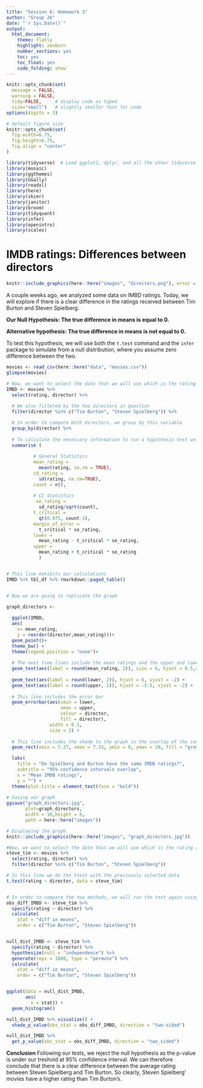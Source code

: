 ```yaml
---
title: "Session 6: Homework 3"
author: "Group 26"
date: "`r Sys.Date()`"
output:
  html_document:
    theme: flatly
    highlight: zenburn
    number_sections: yes
    toc: yes
    toc_float: yes
    code_folding: show
---
```



```r
knitr::opts_chunk$set(
  message = FALSE, 
  warning = FALSE, 
  tidy=FALSE,     # display code as typed
  size="small")   # slightly smaller font for code
options(digits = 3)

# default figure size
knitr::opts_chunk$set(
  fig.width=6.75, 
  fig.height=6.75,
  fig.align = "center"
)
```


```r
library(tidyverse)  # Load ggplot2, dplyr, and all the other tidyverse packages
library(mosaic)
library(ggthemes)
library(GGally)
library(readxl)
library(here)
library(skimr)
library(janitor)
library(broom)
library(tidyquant)
library(infer)
library(openintro)
library(scales)
```

# IMDB ratings: Differences between directors

```r
knitr::include_graphics(here::here("images", "directors.png"), error = FALSE)
```

A couple weeks ago, we analyzed some data on IMBD ratings. Today, we will explore if there is a clear difference in the ratings received between Tim Burton and Steven Spielberg.

**Our Null Hypothesis: The true difference in means is equal to 0.**

**Alternative hypothesis: The true difference in means is not equal to 0.**


To test this hypothesis, we will use both the `t.test` command and the `infer` package to simulate from a null distribution, where you assume zero difference between the two.

```r
movies <- read_csv(here::here("data", "movies.csv"))
glimpse(movies)
```
```r

# Now, we want to select the date that we will use which is the rating and the directors
IMBD <- movies %>% 
  select(rating, director) %>% 
  
  # We also filtered by the two directors in question
  filter(director %in% c("Tim Burton", "Steven Spielberg")) %>% 

  # In order to compare both directors, we group by this variable
  group_by(director) %>% 
  
  # To calculate the necessary information to run a hypothesis test we use summarise
  summarise (
         
          # General Statistics
          mean_rating = 
            mean(rating, na.rm = TRUE),
          sd_rating = 
            sd(rating, na.rm=TRUE),
          count = n(),
         
          # CI Statistics
           se_rating = 
            sd_rating/sqrt(count),
          t_critical = 
            qt(0.975, count-1), 
          margin_of_error = 
            t_critical * se_rating,
          lower = 
            mean_rating - t_critical * se_rating,
          upper = 
            mean_rating + t_critical * se_rating
            )


# This line exhibits our calculations
IMBD %>% tbl_df %>% rmarkdown::paged_table()


# Now we are going to replicate the graph

graph_directors <- 
  
  ggplot(IMBD, 
  aes(
    x= mean_rating,
    y = reorder(director,mean_rating)))+
  geom_point()+
  theme_bw() +
  theme(legend.position = "none")+
  
  # The next tree lines include the mean ratings and the upper and lower boundaries of the CI
  geom_text(aes(label = round(mean_rating, 2)), size = 6, hjust = 0.5,vjust = -1)+
  
  geom_text(aes(label = round(lower, 2)), hjust = 6, vjust = -2) +
  geom_text(aes(label = round(upper, 2)), hjust = -5.5, vjust = -2) +
  
  # This line includes the error bar 
  geom_errorbar(aes(xmin = lower, 
                    xmax = upper, 
                    colour = director, 
                    fill = director), 
                width = 0.1, 
                size = 2) +
  
  # This line includes the shade to the graph in the overlap of the confidence intervals
  geom_rect(xmin = 7.27, xmax = 7.33, ymin = 0, ymax = 10, fill = "grey", aes(alpha = 0.1))+

  labs(
    title = "Do Spielberg and Burton have the same IMDB ratings?",
    subtitle = "95% confidence intervals overlap", 
    x = "Mean IMDB ratings", 
    y = "") +
  theme(plot.title = element_text(face = "bold"))
  
# Saving our graph
ggsave("graph_directors.jpg",
       plot=graph_directors,
       width = 10,height = 6, 
       path = here::here("images"))

# Displaying the graph
knitr::include_graphics(here::here("images", "graph_directors.jpg"))

```

```r

#Now, we want to select the date that we will use which is the rating and the directors
steve_tim <- movies %>% 
  select(rating, director) %>% 
  filter(director %in% c("Tim Burton", "Steven Spielberg")) 

# In this line we do the ttest with the previously selected data
t.test(rating ~ director, data = steve_tim)


# In order to compare the two methods, we will run the test again using the "infer" package
obs_diff_IMBD <- steve_tim %>%
  specify(rating ~ director) %>%
  calculate(
    stat = "diff in means", 
    order = c("Tim Burton", "Steven Spielberg"))


null_dist_IMBD <- steve_tim %>%
  specify(rating ~ director) %>%
  hypothesize(null = "independence") %>%
  generate(reps = 1000, type = "permute") %>%
  calculate(
    stat = "diff in means", 
    order = c("Tim Burton", "Steven Spielberg"))


ggplot(data = null_dist_IMBD, 
       aes(
         x = stat)) +
  geom_histogram()

null_dist_IMBD %>% visualize() +
  shade_p_value(obs_stat = obs_diff_IMBD, direction = "two-sided")

null_dist_IMBD %>%
  get_p_value(obs_stat = obs_diff_IMBD, direction = "two_sided")

```
**Conclusion**
Following our tests, we reject the null hypothesis as the p-value is under our treshold at 95% confidence interval. We can therefore conclude that there is a clear difference between the average rating between Steven Spielberg and Tim Burton. So clearly, Steven Spielberg' movies have a higher rating than Tim Burton's.

